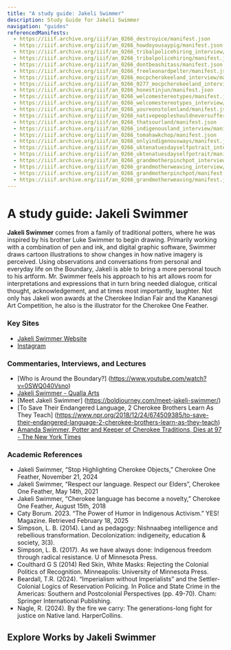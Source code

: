 ```yaml
---
title: "A study guide: Jakeli Swimmer"
description: Study Guide for Jakeli Swimmer
navigation: "guides"
referencedManifests:
  - https://iiif.archive.org/iiif/an_0266_destroyice/manifest.json
  - https://iiif.archive.org/iiif/an_0266_howdoyousaypig/manifest.json
  - https://iiif.archive.org/iiif/an_0266_tribalpolicehiring_interview/manifest.json
  - https://iiif.archive.org/iiif/an_0266_tribalpolicehiring/manifest.json
  - https://iiif.archive.org/iiif/an_0266_dontbeashitass/manifest.json
  - https://iiif.archive.org/iiif/an_0266_freeleonardpelter/manifest.json
  - https://iiif.archive.org/iiif/an_0266_mocpcherokeeland_interview/manifest.json
  - https://iiif.archive.org/iiif/an_0266_0277_mocpcherokeeland_interview/manifest.json
  - https://iiif.archive.org/iiif/an_0266_honestinjun/manifest.json
  - https://iiif.archive.org/iiif/an_0266_welcomestereotypes/manifest.json
  - https://iiif.archive.org/iiif/an_0266_welcomestereotypes_interview/manifest.json
  - https://iiif.archive.org/iiif/an_0266_youreonstolenland/manifest.json
  - https://iiif.archive.org/iiif/an_0266_nativepeopleshouldneversuffer/manifest.json
  - https://iiif.archive.org/iiif/an_0266_thatsourland/manifest.json
  - https://iiif.archive.org/iiif/an_0266_indigenousland_interview/manifest.json
  - https://iiif.archive.org/iiif/an_0266_tomahawkchop/manifest.json
  - https://iiif.archive.org/iiif/an_0266_onlyindigenousways/manifest.json
  - https://iiif.archive.org/iiif/an_0266_uktenatuesdayselfpotrait_interview/manifest.json
  - https://iiif.archive.org/iiif/an_0266_uktenatuesdayselfpotrait/manifest.json
  - https://iiif.archive.org/iiif/an_0266_grandmotherpinchpot_interview/manifest.json
  - https://iiif.archive.org/iiif/an_0266_grandmotherweaving_interview/manifest.json
  - https://iiif.archive.org/iiif/an_0266_grandmotherpinchpot/manifest.json
  - https://iiif.archive.org/iiif/an_0266_grandmotherweaving/manifest.json
---
```


# A study guide: Jakeli Swimmer
**Jakeli Swimmer** comes from a family of traditional potters, where he was inspired by his brother Luke Swimmer to begin drawing.  Primarily working with a combination of pen and ink, and digital graphic software, Swimmer draws cartoon illustrations to show changes in how native imagery is perceived. 
Using observations and conversations from personal and everyday life on the Boundary, Jakeli is able to bring a more personal touch to his artform.  Mr. Swimmer feels his approach to his art allows room for interpretations and expressions that in turn bring needed dialogue, critical thought, acknowledgement, and at times most importantly, laughter. 
Not only has Jakeli won awards at the Cherokee Indian Fair and the Kananesgi Art Competition, he also is the illustrator for the Cherokee One Feather.

### Key Sites
- [Jakeli Swimmer Website](https://www.aroundthebound828.com/)
- [Instagram](https://www.instagram.com/aroundthebound828/)

### Commentaries, Interviews, and Lectures
- [Who is Around the Boundary?] (https://www.youtube.com/watch?v=0SWQ040Vsno)
- [Jakeli Swimmer - Qualla Arts](https://quallaartsandcrafts.org/jakeli-swimmer/)
- [Meet Jakeli Swimmer] (https://boldjourney.com/meet-jakeli-swimmer/)
- [To Save Their Endangered Language, 2 Cherokee Brothers Learn As They Teach] (https://www.npr.org/2018/12/24/674509385/to-save-their-endangered-language-2-cherokee-brothers-learn-as-they-teach)
- [Amanda Swimmer, Potter and Keeper of Cherokee Traditions, Dies at 97 - The New York Times](https://www.nytimes.com/2018/12/06/obituaries/amanda-swimmer-dead.html)

### Academic References

- Jakeli Swimmer, “Stop Highlighting Cherokee Objects,” Cherokee One Feather, November 21, 2024
- Jakeli Swimmer, “Respect our language. Respect our Elders”, Cherokee One Feather, May 14th, 2021
- Jakeli Swimmer, “Cherokee language has become a novelty,” Cherokee One Feather, August 15th, 2018
- Caty Borum. 2023. “The Power of Humor in Indigenous Activism.” YES! Magazine. Retrieved February 18, 2025
- Simpson, L. B. (2014). Land as pedagogy: Nishnaabeg intelligence and rebellious transformation. Decolonization: indigeneity, education & society, 3(3).
- Simpson, L. B. (2017). As we have always done: Indigenous freedom through radical resistance. U of Minnesota Press.
- Coulthard G S (2014) Red Skin, White Masks: Rejecting the Colonial Politics of Recognition. Minneapolis: University of Minnesota Press.
- Beardall, T.R. (2024). “Imperialism without Imperialists” and the Settler-Colonial Logics of Reservation Policing. In Police and State Crime in the Americas: Southern and Postcolonial Perspectives (pp. 49-70). Cham: Springer International Publishing.
- Nagle, R. (2024). By the fire we carry: The generations-long fight for justice on Native land. HarperCollins.


## Explore Works by Jakeli Swimmer

<ReferencedItems />
